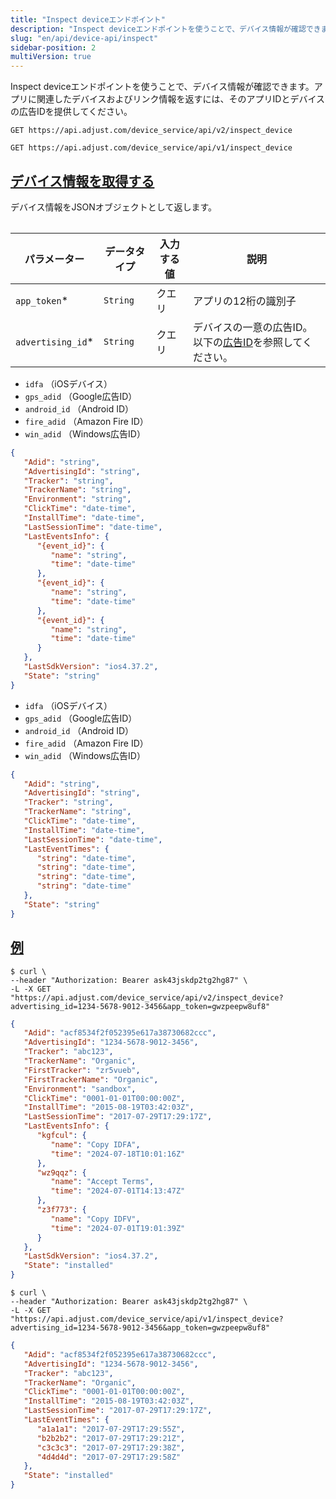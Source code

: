 ```yaml
---
title: "Inspect deviceエンドポイント"
description: "Inspect deviceエンドポイントを使うことで、デバイス情報が確認できます。アプリに関連したデバイスおよびリンク情報を返すには、そのアプリIDとデバイスの広告IDを提供してください。"
slug: "en/api/device-api/inspect"
sidebar-position: 2
multiVersion: true
---
```

Inspect deviceエンドポイントを使うことで、デバイス情報が確認できます。アプリに関連したデバイスおよびリンク情報を返すには、そのアプリIDとデバイスの広告IDを提供してください。
<apiversion version="v2"> <codeblock title="エンドポイント" highlight="/inspect_device"> 

```http
GET https://api.adjust.com/device_service/api/v2/inspect_device
```

</CodeBlock> </ApiVersion> <apiversion version="v1"> <codeblock title="エンドポイント" highlight="/inspect_device"> 

```http
GET https://api.adjust.com/device_service/api/v1/inspect_device
```

</CodeBlock> </ApiVersion> 

[デバイス情報を取得する](fetch-device-information)
---------------------------------------

デバイス情報をJSONオブジェクトとして返します。
<table> 

|       パラメーター        |  データタイプ  | 入力する値 |                         説明                         |
|---------------------|----------|-------|----------------------------------------------------|
| `app_token`\*      | `String` | クエリ   | アプリの12桁の識別子                                        |
| `advertising_id`\* | `String` | クエリ   | デバイスの一意の広告ID。以下の[広告ID](#advertising-ids)を参照してください。 |

</Table> <apiversion version="v2"> <accordion title="広告ID"> 

* `idfa` （iOSデバイス）
* `gps_adid` （Google広告ID）
* `android_id` （Android ID）
* `fire_adid` （Amazon Fire ID）
* `win_adid` （Windows広告ID）

</Accordion> <codeblock title="レスポンスの形式"> 

```json
{
   "Adid": "string",
   "AdvertisingId": "string",
   "Tracker": "string",
   "TrackerName": "string",
   "Environment": "string",
   "ClickTime": "date-time",
   "InstallTime": "date-time",
   "LastSessionTime": "date-time",
   "LastEventsInfo": {
      "{event_id}": {
         "name": "string",
         "time": "date-time"
      },
      "{event_id}": {
         "name": "string",
         "time": "date-time"
      },
      "{event_id}": {
         "name": "string",
         "time": "date-time"
      }
   },
   "LastSdkVersion": "ios4.37.2",
   "State": "string"
}
```

</CodeBlock> </ApiVersion> <apiversion version="v1"> <accordion title="広告ID"> 

* `idfa` （iOSデバイス）
* `gps_adid` （Google広告ID）
* `android_id` （Android ID）
* `fire_adid` （Amazon Fire ID）
* `win_adid` （Windows広告ID）

</Accordion> <codeblock title="レスポンスの形式"> 

```json
{
   "Adid": "string",
   "AdvertisingId": "string",
   "Tracker": "string",
   "TrackerName": "string",
   "ClickTime": "date-time",
   "InstallTime": "date-time",
   "LastSessionTime": "date-time",
   "LastEventTimes": {
      "string": "date-time",
      "string": "date-time",
      "string": "date-time",
      "string": "date-time"
   },
   "State": "string"
}
```

</CodeBlock> </ApiVersion> 

[例](example)
------------

<apiversion version="v2"> <codeblock title="cURL" highlight="advertising_id=1234-5678-9012-3456, app_token=gwzpeepw8uf8"> 

```console
$ curl \
--header "Authorization: Bearer ask43jskdp2tg2hg87" \
-L -X GET "https://api.adjust.com/device_service/api/v2/inspect_device?advertising_id=1234-5678-9012-3456&app_token=gwzpeepw8uf8"
```

</CodeBlock> <codeblock title="成功レスポンス"> 

```json
{
   "Adid": "acf8534f2f052395e617a38730682ccc",
   "AdvertisingId": "1234-5678-9012-3456",
   "Tracker": "abc123",
   "TrackerName": "Organic",
   "FirstTracker": "zr5vueb",
   "FirstTrackerName": "Organic",
   "Environment": "sandbox",
   "ClickTime": "0001-01-01T00:00:00Z",
   "InstallTime": "2015-08-19T03:42:03Z",
   "LastSessionTime": "2017-07-29T17:29:17Z",
   "LastEventsInfo": {
      "kgfcul": {
         "name": "Copy IDFA",
         "time": "2024-07-18T10:01:16Z"
      },
      "wz9qqz": {
         "name": "Accept Terms",
         "time": "2024-07-01T14:13:47Z"
      },
      "z3f773": {
         "name": "Copy IDFV",
         "time": "2024-07-01T19:01:39Z"
      }
   },
   "LastSdkVersion": "ios4.37.2",
   "State": "installed"
}
```

</CodeBlock> </ApiVersion> <apiversion version="v1"> <codeblock title="cURL" highlight="advertising_id=1234-5678-9012-3456, app_token=gwzpeepw8uf8"> 

```console
$ curl \
--header "Authorization: Bearer ask43jskdp2tg2hg87" \
-L -X GET "https://api.adjust.com/device_service/api/v1/inspect_device?advertising_id=1234-5678-9012-3456&app_token=gwzpeepw8uf8"
```

</CodeBlock> <codeblock title="成功レスポンス"> 

```json
{
   "Adid": "acf8534f2f052395e617a38730682ccc",
   "AdvertisingId": "1234-5678-9012-3456",
   "Tracker": "abc123",
   "TrackerName": "Organic",
   "ClickTime": "0001-01-01T00:00:00Z",
   "InstallTime": "2015-08-19T03:42:03Z",
   "LastSessionTime": "2017-07-29T17:29:17Z",
   "LastEventTimes": {
      "a1a1a1": "2017-07-29T17:29:55Z",
      "b2b2b2": "2017-07-29T17:29:21Z",
      "c3c3c3": "2017-07-29T17:29:38Z",
      "4d4d4d": "2017-07-29T17:29:58Z"
   },
   "State": "installed"
}
```

</CodeBlock> </ApiVersion>

